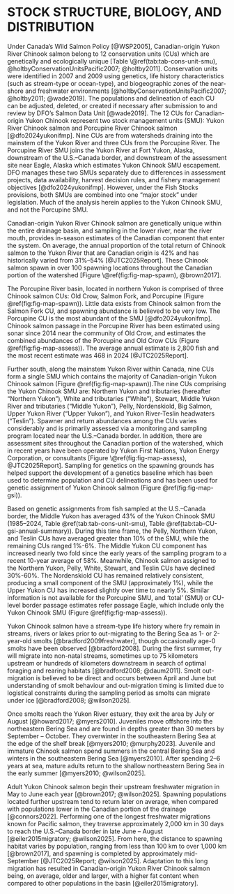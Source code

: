 # STOCK STRUCTURE, BIOLOGY, AND DISTRIBUTION {#sec:stock}

Under Canada’s Wild Salmon Policy [@WSP2005], Canadian-origin Yukon River Chinook salmon belong to 12 conservation units (CUs) which are genetically and ecologically unique [Table \@ref(tab:tab-cons-unit-smu), @holtbyConservationUnitsPacific2007; @holtby2011]. Conservation units were identified in 2007 and 2009 using genetics, life history characteristics (such as stream-type or ocean-type), and biogeographic zones of the near-shore and freshwater environments [@holtbyConservationUnitsPacific2007; @holtby2011; @wade2019]. The populations and delineation of each CU can be adjusted, deleted, or created if necessary after submission to and review by DFO's Salmon Data Unit [@wade2019]. The 12 CUs for Canadian-origin Yukon Chinook represent two stock management units (SMU): Yukon River Chinook salmon and Porcupine River Chinook salmon [@dfo2024yukonifmp]. Nine CUs are from watersheds draining into the mainstem of the Yukon River and three CUs from the Porcupine River. The Porcupine River SMU joins the Yukon River at Fort Yukon, Alaska, downstream of the U.S.--Canada border, and downstream of the assessment site near Eagle, Alaska which estimates Yukon Chinook SMU escapement. DFO manages these two SMUs separately due to differences in assessment projects, data availability, harvest decision rules, and fishery management objectives [@dfo2024yukonifmp]. However, under the Fish Stocks provisions, both SMUs are combined into one "major stock" under legislation. Much of the analysis herein applies to the Yukon Chinook SMU, and not the Porcupine SMU. 

Canadian-origin Yukon River Chinook salmon are genetically unique within the entire drainage basin, and sampling in the lower river, near the river mouth, provides in-season estimates of the Canadian component that enter the system. On average, the annual proportion of the total return of Chinook salmon to the Yukon River that are Canadian origin is 42% and has historically varied from 31%--54% [@JTC2025Report]. These Chinook salmon spawn in over 100 spawning locations throughout the Canadian portion of the watershed [Figure \@ref(fig:fig-map-spawn), @brown2017].

The Porcupine River basin, located in northern Yukon is comprised of three Chinook salmon CUs: Old Crow, Salmon Fork, and Porcupine (Figure \@ref(fig:fig-map-spawn)). Little data exists from Chinook salmon from the Salmon Fork CU, and spawning abundance is believed to be very low. The Porcupine CU is the most abundant of the SMU [@dfo2024yukonifmp]. Chinook salmon passage in the Porcupine River has been estimated using sonar since 2014 near the community of Old Crow, and estimates the combined abundances of the Porcupine and Old Crow CUs (Figure \@ref(fig:fig-map-assess)). The average annual estimate is 2,800 fish and the most recent estimate was 468 in 2024 [@JTC2025Report].

Further south, along the mainstem Yukon River within Canada, nine CUs form a single SMU which contains the majority of Canadian-origin Yukon Chinook salmon (Figure \@ref(fig:fig-map-spawn)).The nine CUs comprising the Yukon Chinook SMU are: Northern Yukon and tributaries (hereafter "Northern Yukon"), White and tributaries ("White"), Stewart, Middle Yukon River and tributaries ("Middle Yukon"), Pelly, Nordenskiold, Big Salmon, Upper Yukon River ("Upper Yukon"), and Yukon River-Teslin headwaters ("Teslin"). Spawner and return abundances among the CUs varies considerably and is primarily assessed via a monitoring and sampling program located near the U.S.--Canada border. In addition, there are assessment sites throughout the Canadian portion of the watershed, which in recent years have been operated by Yukon First Nations, Yukon Energy Corporation, or consultants [Figure \@ref(fig:fig-map-assess), @JTC2025Report]. Sampling for genetics on the spawning grounds has helped support the development of a genetics baseline which has been used to determine population and CU delineations and has been used for genetic assignment of Yukon Chinook salmon (Figure \@ref(fig:fig-map-gsi)).

Based on genetic assignments from fish sampled at the U.S.--Canada border, the Middle Yukon has averaged 43% of the Yukon Chinook SMU (1985--2024, Table \@ref(tab:tab-cons-unit-smu), Table \@ref(tab:tab-CU-gsi-annual-summary)). During this time frame, the Pelly, Northern Yukon, and Teslin CUs have averaged greater than 10% of the SMU, while the remaining CUs ranged 1%-6%. The Middle Yukon CU component has increased nearly two fold since the early years of the sampling program to a recent 10-year average of 58%. Meanwhile, Chinook salmon assigned to the Northern Yukon, Pelly, White, Stewart, and Teslin CUs have declined 30%-60%. The Nordenskiold CU has remained relatively consistent, producing a small component of the SMU (approximately 1%), while the Upper Yukon CU has increased slightly over time to nearly 5%. Similar information is not available for the Porcupine SMU, and 'total' (SMU) or CU-level border passage estimates refer passage Eagle, which include only the Yukon Chinook SMU (Figure \@ref(fig:fig-map-assess)).

Yukon Chinook salmon have a stream-type life history where fry remain in streams, rivers or lakes prior to out-migrating to the Bering Sea as 1- or 2-year-old smolts [@bradford2009freshwater], though occasionally age-0 smolts have been observed [@bradford2008]. During the first summer, fry will migrate into non-natal streams, sometimes up to 75 kilometers upstream or hundreds of kilometers downstream in search of optimal foraging and rearing habitats [@bradford2008; @daum2011]. Smolt out-migration is believed to be direct and occurs between April and June but understanding of smolt behaviour and out-migration timing is limited due to logistical constraints during the sampling period as smolts can migrate under ice [@bradford2008; @wilson2025].

Once smolts reach the Yukon River estuary, they exit the area by July or August [@howard2017; @myers2010]. Juveniles move offshore into the northeastern Bering Sea and are found in depths greater than 30 meters by September – October. They overwinter in the southeastern Bering Sea at the edge of the shelf break [@myers2010; @murphy2023]. Juvenile and immature Chinook salmon spend summers in the central Bering Sea and winters in the southeastern Bering Sea [@myers2010]. After spending 2--6 years at sea, mature adults return to the shallow northeastern Bering Sea in the early summer [@myers2010; @wilson2025]. 

Adult Yukon Chinook salmon begin their upstream freshwater migration in May to June each year [@brown2017; @wilson2025]. Spawning populations located further upstream tend to return later on average, when compared with populations lower in the Canadian portion of the drainage [@connors2022]. Performing one of the longest freshwater migrations known for Pacific salmon, they traverse approximately 2,000 km in 30 days to reach the U.S.--Canada border in late June – August [@eiler2015migratory; @wilson2025]. From here, the distance to spawning habitat varies by population, ranging from less than 100 km to over 1,000 km [@brown2017], and spawning is completed by approximately mid-September [@JTC2025Report; @wilson2025]. Adaptation to this long migration has resulted in Canadian-origin Yukon River Chinook salmon being, on average, older and larger, with a higher fat content when compared to other populations in the basin [@eiler2015migratory].
